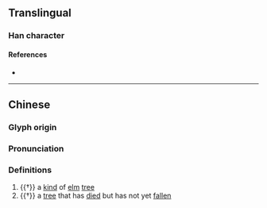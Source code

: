{{character info}}
==Translingual==

===Han character===
{{Han char|rn=75|rad=木|as=15|sn=19|four=44916|canj=DTSR|ids=⿰木蓲}}

====References====
* {{Han ref|kx=0560.180|dkj=15811|dj=0949.180|hdz=21312.030|uh=6AD9|ud=27353|bh=F250|bd=62032}}

----

==Chinese==
{{zh-forms}}

===Glyph origin===
{{Han etym}}

===Pronunciation===
{{zh-pron
|m=ōu
|c=au1
|mc=y
|oc=y
|cat=n
}}

===Definitions===
{{zh-hanzi}}

# {{†}} a [[kind]] of [[elm]] [[tree]]
# {{†}} a [[tree]] that has [[die]]d but has not yet [[fall]]en